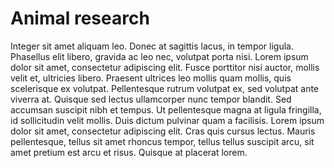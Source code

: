 # Animal research

Integer sit amet aliquam leo. Donec at sagittis lacus, in tempor ligula. Phasellus elit libero, gravida ac leo nec, volutpat porta nisi. Lorem ipsum dolor sit amet, consectetur adipiscing elit. Fusce porttitor nisi auctor, mollis velit et, ultricies libero. Praesent ultrices leo mollis quam mollis, quis scelerisque ex volutpat. Pellentesque rutrum volutpat ex, sed volutpat ante viverra at. Quisque sed lectus ullamcorper nunc tempor blandit. Sed accumsan suscipit nibh et tempus. Ut pellentesque magna at ligula fringilla, id sollicitudin velit mollis. Duis dictum pulvinar quam a facilisis. Lorem ipsum dolor sit amet, consectetur adipiscing elit. Cras quis cursus lectus. Mauris pellentesque, tellus sit amet rhoncus tempor, tellus tellus suscipit arcu, sit amet pretium est arcu et risus. Quisque at placerat lorem. 